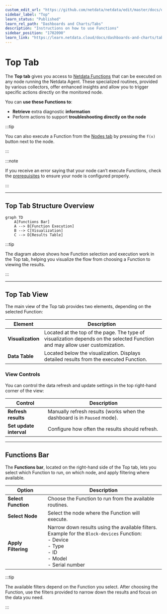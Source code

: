 ```yaml
---
custom_edit_url: "https://github.com/netdata/netdata/edit/master/docs/dashboards-and-charts/top-tab.md"
sidebar_label: "Top"
learn_status: "Published"
learn_rel_path: "Dashboards and Charts/Tabs"
description: "Instructions on how to use Functions"
sidebar_position: "1702090"
learn_link: "https://learn.netdata.cloud/docs/dashboards-and-charts/tabs/top"
---
```


# Top Tab

The **Top tab** gives you access to [Netdata Functions](/docs/top-monitoring-netdata-functions) that can be executed on any node running the Netdata Agent. These specialized routines, provided by various collectors, offer enhanced insights and allow you to trigger specific actions directly on the monitored node.

You can **use these Functions to**:

- **Retrieve** extra diagnostic **information**
- Perform actions to support **troubleshooting directly on the node**

:::tip

You can also execute a Function from the [Nodes tab](/docs/dashboards-and-charts/tabs/nodes) by pressing the `f(x)` button next to the node.

:::

:::note

If you receive an error saying that your node can’t execute Functions, check the [prerequisites](/docs/top-monitoring-netdata-functions) to ensure your node is configured properly.

:::

---

## Top Tab Structure Overview

```mermaid
graph TD
    A[Functions Bar]
    A --> B[Function Execution]
    B --> C[Visualization]
    C --> D[Results Table]
```

:::tip

The diagram above shows how Function selection and execution work in the Top tab, helping you visualize the flow from choosing a Function to viewing the results.

:::

---

## Top Tab View

The main view of the Top tab provides two elements, depending on the selected Function:

| Element           | Description                                                                                                                  |
|-------------------|------------------------------------------------------------------------------------------------------------------------------|
| **Visualization** | Located at the top of the page. The type of visualization depends on the selected Function and may allow user customization. |
| **Data Table**    | Located below the visualization. Displays detailed results from the executed Function.                                       |

### View Controls

You can control the data refresh and update settings in the top right-hand corner of the view:

| Control                 | Description                                                              |
|-------------------------|--------------------------------------------------------------------------|
| **Refresh results**     | Manually refresh results (works when the dashboard is in `Paused` mode). |
| **Set update interval** | Configure how often the results should refresh.                          |

---

## Functions Bar

The **Functions bar**, located on the right-hand side of the Top tab, lets you select which Function to run, on which node, and apply filtering where available.

| Option              | Description                                                                                                                                                                  |
|---------------------|------------------------------------------------------------------------------------------------------------------------------------------------------------------------------|
| **Select Function** | Choose the Function to run from the available routines.                                                                                                                      |
| **Select Node**     | Select the node where the Function will execute.                                                                                                                             |
| **Apply Filtering** | Narrow down results using the available filters.  <br/> Example for the `Block-devices` Function: <br/> - Device <br/> - Type <br/> - ID <br/> - Model <br/> - Serial number |

:::tip

The available filters depend on the Function you select. After choosing the Function, use the filters provided to narrow down the results and focus on the data you need.

:::
